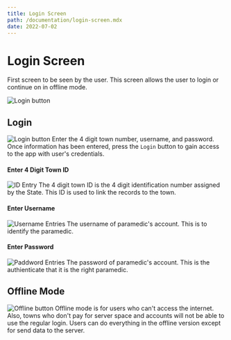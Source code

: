 ```yaml
---
title: Login Screen
path: /documentation/login-screen.mdx
date: 2022-07-02
---
```


# Login Screen

First screen to be seen by the user. This screen allows the user to login or continue on in offline mode.

![Login button](../../images/doc/screen/login_screen.jpg)

## Login

![Login button](../../images/doc/login/login.jpg)
Enter the 4 digit town number, username, and password.
Once information has been entered, press the `Login` button to gain access to the app with user's credentials.

#### Enter 4 Digit Town ID

![ID Entry](../../images/doc/login/id.jpg)
The 4 digit town ID is the 4 digit identification number assigned by the State. This ID is used to link the records to the town.

#### Enter Username

![Username Entries](../../images/doc/login/username.jpg)
The username of paramedic's account. This is to identify the paramedic.

#### Enter Password

![Paddword Entries](../../images/doc/login/password.jpg)
The password of paramedic's account. This is the authienticate that it is the right paramedic.

## Offline Mode

![Offline button](../../images/doc/login/offline.jpg)
Offline mode is for users who can't access the internet.
Also, towns who don't pay for server space and accounts will not be able to use the regular login.
Users can do everything in the offline version except for send data to the server.
